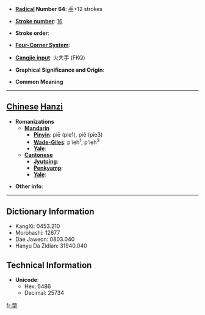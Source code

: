 * '''[[Wiktionary:Chinese radical index| Radical]] Number 64''': [[Wiktionary:Chinese radical index 手|手]]+12 strokes

* '''[[Wiktionary:Chinese total strokes index|Stroke number]]''': [[Wiktionary:Chinese total strokes index 16|16]]

* '''Stroke order''': 

* '''[[Wiktionary:Chinese four corner index|Four-Corner System]]''': 

* '''[[Wiktionary:Chinese Cangjie index|Cangjie input]]''': 火大手 (FKQ)

* '''Graphical Significance and Origin''': 

* '''Common Meaning'''

----

== [[Chinese]] [[Hanzi]] ==

* '''Romanizations'''
** '''[[Mandarin]]'''
*** '''[[Pinyin]]''': piē (pie1), piě (pie3)
*** '''[[Wade-Giles]]''': p'ieh<sup>1</sup>, p'ieh<sup>3</sup>
*** '''[[Yale]]''': 
** '''[[Cantonese]]'''
*** '''[[Jyutping]]''':
*** '''[[Penkyamp]]''': 
*** '''[[Yale]]''': 

* '''Other info''': 

----

== Dictionary Information ==

* KangXi: 0453.210
* Morohashi: 12677
* Dae Jaweon: 0803.040
* Hanyu Da Zidian: 31940.040

== Technical Information ==

* '''Unicode''':
** Hex: 6486
** Decimal: 25734

[[fr:撆]]